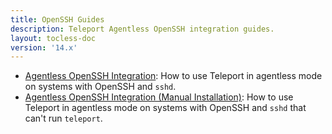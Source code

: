 ```yaml
---
title: OpenSSH Guides
description: Teleport Agentless OpenSSH integration guides.
layout: tocless-doc
version: '14.x'
---
```


- [Agentless OpenSSH Integration](/docs/ver/14.x/server-access/guides/openssh/openssh): How to use Teleport in agentless mode on systems with OpenSSH and `sshd`.
- [Agentless OpenSSH Integration (Manual Installation)](/docs/ver/14.x/server-access/guides/openssh/openssh-manual-install): How to use Teleport in agentless mode
  on systems with OpenSSH and `sshd` that can't run `teleport`.
